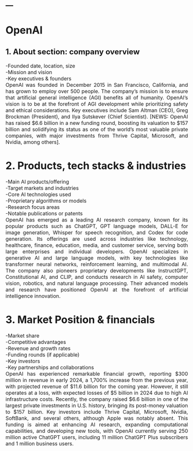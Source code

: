 ---
---  

<link rel="stylesheet" href="styles.css" type="text/css">

<style>
body {
text-align: justify; font-size:12pt}
</style>

# OpenAI   

## 1. About section: company overview   
-Founded date, location, size    
-Mission and vision    
-Key executives & founders      
OpenAI was founded in December 2015 in San Francisco, California, and has grown to employ over 500 people. The company's mission is to ensure that artificial general intelligence (AGI) benefits all of humanity. OpenAI's vision is to be at the forefront of AGI development while prioritizing safety and ethical considerations. Key executives include Sam Altman (CEO), Greg Brockman (President), and Ilya Sutskever (Chief Scientist). [NEWS: OpenAI has raised $6.6 billion in a new funding round, boosting its valuation to $157 billion and solidifying its status as one of the world's most valuable private companies, with major investments from Thrive Capital, Microsoft, and Nvidia, among others].      

# 2. Products, tech stacks & industries     
-Main AI products/offering     
-Target markets and industries   
-Core AI technologies used  
-Proprietary algorithms or models  
-Research focus areas   
-Notable publications or patents   
OpenAI has emerged as a leading AI research company, known for its popular products such as ChatGPT, GPT language models, DALL-E for image generation, Whisper for speech recognition, and Codex for code generation. Its offerings are used across industries like technology, healthcare, finance, education, media, and customer service, serving both large enterprises and individual developers. OpenAI specializes in generative AI and large language models, with key technologies like transformer neural networks, reinforcement learning, and multimodal AI. The company also pioneers proprietary developments like InstructGPT, Constitutional AI, and CLIP, and conducts research in AI safety, computer vision, robotics, and natural language processing. Their advanced models and research have positioned OpenAI at the forefront of artificial intelligence innovation.   

# 3. Market Position & financials     
-Market share   
-Competitive advantages   
-Revenue and growth rates  
-Funding rounds (if applicable)  
-Key investors  
-Key partnerships and collaborations  
OpenAI has experienced remarkable financial growth, reporting $300 million in revenue in early 2024, a 1,700% increase from the previous year, with projected revenue of $11.6 billion for the coming year. However, it still operates at a loss, with expected losses of $5 billion in 2024 due to high AI infrastructure costs. Recently, the company raised $6.6 billion in one of the largest private investments in U.S. history, bringing its post-money valuation to $157 billion. Key investors include Thrive Capital, Microsoft, Nvidia, SoftBank, and several others, although Apple was notably absent. This funding is aimed at enhancing AI research, expanding computational capabilities, and developing new tools, with OpenAI currently serving 250 million active ChatGPT users, including 11 million ChatGPT Plus subscribers and 1 million business users.   
